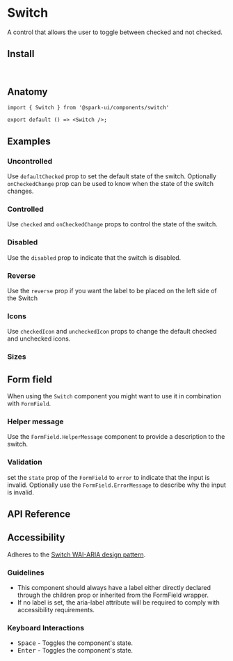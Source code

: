 
<Meta of={stories} />

# Switch

A control that allows the user to toggle between checked and not checked.

<Canvas of={stories.Default} />

## Install

```sh
npm install @spark-ui/components
```

## Anatomy

```tsx
import { Switch } from '@spark-ui/components/switch'

export default () => <Switch />;
```

## Examples

### Uncontrolled

Use `defaultChecked` prop to set the default state of the switch. Optionally `onCheckedChange` prop can be used to know when the state of the switch changes.

<Canvas of={stories.Uncontrolled} />

### Controlled

Use `checked` and `onCheckedChange` props to control the state of the switch.

<Canvas of={stories.Controlled} />

### Disabled

Use the `disabled` prop to indicate that the switch is disabled.

<Canvas of={stories.Disabled} />

### Reverse

Use the `reverse` prop if you want the label to be placed on the left side of the Switch

<Canvas of={stories.Reverse} />

### Icons

Use `checkedIcon` and `uncheckedIcon` props to change the default checked and unchecked icons.

<Canvas of={stories.Icons} />

### Sizes

<Canvas of={stories.Sizes} />

## Form field

When using the `Switch` component you might want to use it in combination with `FormField`.

### Helper message

Use the `FormField.HelperMessage` component to provide a description to the switch.

<Canvas of={stories.FieldHelperMessage} />

### Validation

set the `state` prop of the `FormField` to `error` to indicate that the input is invalid. Optionally use the `FormField.ErrorMessage` to describe why the input is invalid.

<Canvas of={stories.FieldInvalid} />

## API Reference

<ArgTypes of={Switch} />

## Accessibility

<A11yReport of="switch" />

Adheres to the [Switch WAI-ARIA design pattern](https://www.w3.org/WAI/ARIA/apg/patterns/switch).

### Guidelines

- This component should always have a label either directly declared through the children prop or inherited from the FormField wrapper.
- If no label is set, the aria-label attribute will be required to comply with accessibility requirements.

### Keyboard Interactions

- <Kbd>Space</Kbd> - Toggles the component's state.
- <Kbd>Enter</Kbd> - Toggles the component's state.
